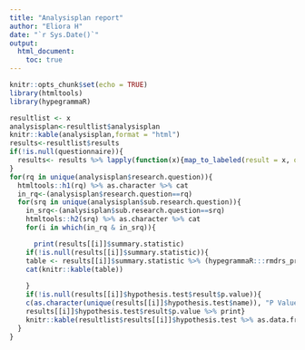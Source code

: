 ```yaml
---
title: "Analysisplan report"
author: "Eliora H"
date: "`r Sys.Date()`"
output:
  html_document:
    toc: true
---
```



```r
knitr::opts_chunk$set(echo = TRUE)
library(htmltools)
library(hypegrammaR)

```


```r
resultlist <- x
analysisplan<-resultlist$analysisplan
knitr::kable(analysisplan,format = "html")
results<-resultlist$results
if(!is.null(questionnaire)){
  results<- results %>% lapply(function(x){map_to_labeled(result = x, questionnaire = questionnaire)})
}
for(rq in unique(analysisplan$research.question)){
  htmltools::h1(rq) %>% as.character %>% cat
  in_rq<-(analysisplan$research.question==rq)
  for(srq in unique(analysisplan$sub.research.question)){
    in_srq<-(analysisplan$sub.research.question==srq)
    htmltools::h2(srq) %>% as.character %>% cat
    for(i in which(in_rq & in_srq)){

      print(results[[i]]$summary.statistic)
    if(!is.null(results[[i]]$summary.statistic)){
    table <- results[[i]]$summary.statistic %>% (hypegrammaR:::rmdrs_pretty_summary_table)
    cat(knitr::kable(table))
    
    }
    if(!is.null(results[[i]]$hypothesis.test$result$p.value)){
    c(as.character(unique(results[[i]]$hypothesis.test$name)), "P Value:") %>% cat
    results[[i]]$hypothesis.test$result$p.value %>% print}
    knitr::kable(resultlist$results[[i]]$hypothesis.test %>% as.data.frame,format="html")    }
  }
}

```


